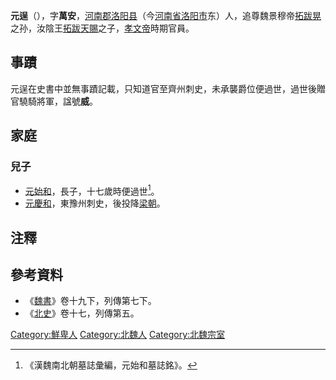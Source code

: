{{東亞男性歷史人物
|名稱 =元逞
|身份 =
|國家 =[[北魏|北魏]]
|時代 =[[南北朝|南北朝]]
|最高職務 =
|前任 = 
|繼任 = 
|圖片名稱 =
|圖片大小 =
|圖片說明 =
|姓 =
|名 =
|字 =
|官職 =
|封爵 =
|位階 =
|封地 =
|族裔 =[[鮮卑|鮮卑]]
|旗籍 =
|氏族 =
|籍貫 =
|本籍 =
|世系 = 
|小字 =
|別名 =
|號 =
|其他名號 =
|出生日期 =不詳
|出生地點 =
|婚年 =
|逝世年 =不詳
|逝世地 =
|諡號 =威
|墓葬 =
|父親 =汝陰靈王[[拓跋天賜|拓跋天賜]]
|嫡母 =
|母親 =
|元配 =
|正室 =
|繼室 =
|兄弟 =
|姊妹 =
|子 =
|女 =
|其他親屬 =祖父：[[拓跋晃|拓跋晃]]<br>
|出身 = <!---此处指科举出身--->
|功名 = 
|經歷 = 
|著作 =
|注釋 =
}}

'''元逞'''（{{bd|5世紀||？|catIdx=t}}），字'''萬安'''，[[河南郡|河南郡]][[洛阳县|洛阳县]]（今[[河南省|河南省]][[洛阳市|洛阳市]]东）人，追尊魏景穆帝[[拓跋晃|拓跋晃]]之孙，汝陰王[[拓跋天賜|拓跋天賜]]之子，[[元宏|孝文帝]]時期官員。

==事蹟==
元逞在史書中並無事蹟記載，只知道官至齊州刺史，未承襲爵位便過世，過世後贈官驍騎將軍，諡號'''威'''。
==家庭==
===兒子===
*[[元始和|元始和]]，長子，十七歲時便過世<ref>《漢魏南北朝墓誌彙編，元始和墓誌銘》。</ref>。
*[[元慶和|元慶和]]，東豫州刺史，後投降[[梁朝|梁朝]]。

==注釋==
{{Reflist}}

==參考資料==
*《[[魏書|魏書]]》卷十九下，列傳第七下。
*《[[北史|北史]]》卷十七，列傳第五。

[[Category:鮮卑人|Category:鮮卑人]]
[[Category:北魏人|Category:北魏人]]
[[Category:北魏宗室|Category:北魏宗室]]